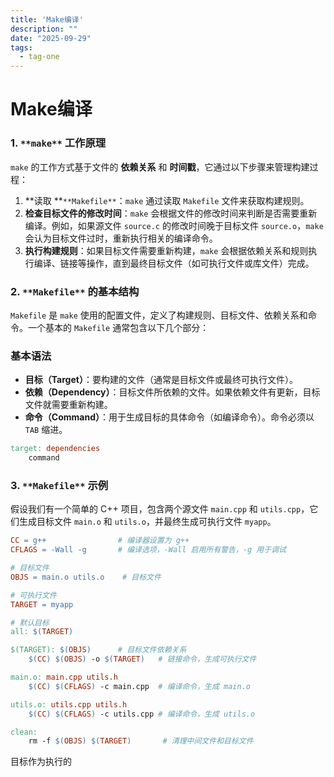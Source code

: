 ```yaml
---
title: 'Make编译'
description: ""
date: "2025-09-29"
tags:
  - tag-one
---
```


# Make编译


### **1. **`**make**`** 工作原理**
`make` 的工作方式基于文件的 **依赖关系** 和 **时间戳**，它通过以下步骤来管理构建过程：

1. **读取 **`**Makefile**`：`make` 通过读取 `Makefile` 文件来获取构建规则。
2. **检查目标文件的修改时间**：`make` 会根据文件的修改时间来判断是否需要重新编译。例如，如果源文件 `source.c` 的修改时间晚于目标文件 `source.o`，`make` 会认为目标文件过时，重新执行相关的编译命令。
3. **执行构建规则**：如果目标文件需要重新构建，`make` 会根据依赖关系和规则执行编译、链接等操作，直到最终目标文件（如可执行文件或库文件）完成。

### **2. **`**Makefile**`** 的基本结构**
`Makefile` 是 `make` 使用的配置文件，定义了构建规则、目标文件、依赖关系和命令。一个基本的 `Makefile` 通常包含以下几个部分：

### **基本语法**
+ **目标（Target）**：要构建的文件（通常是目标文件或最终可执行文件）。
+ **依赖（Dependency）**：目标文件所依赖的文件。如果依赖文件有更新，目标文件就需要重新构建。
+ **命令（Command）**：用于生成目标的具体命令（如编译命令）。命令必须以 `TAB` 缩进。

```makefile
target: dependencies
    command
```

### **3. **`**Makefile**`** 示例**
假设我们有一个简单的 C++ 项目，包含两个源文件 `main.cpp` 和 `utils.cpp`，它们生成目标文件 `main.o` 和 `utils.o`，并最终生成可执行文件 `myapp`。

```makefile
CC = g++                # 编译器设置为 g++
CFLAGS = -Wall -g       # 编译选项，-Wall 启用所有警告，-g 用于调试

# 目标文件
OBJS = main.o utils.o    # 目标文件

# 可执行文件
TARGET = myapp

# 默认目标
all: $(TARGET)

$(TARGET): $(OBJS)      # 目标文件依赖关系
    $(CC) $(OBJS) -o $(TARGET)   # 链接命令，生成可执行文件

main.o: main.cpp utils.h
    $(CC) $(CFLAGS) -c main.cpp  # 编译命令，生成 main.o

utils.o: utils.cpp utils.h
    $(CC) $(CFLAGS) -c utils.cpp # 编译命令，生成 utils.o

clean:
    rm -f $(OBJS) $(TARGET)       # 清理中间文件和目标文件
```

目标作为执行的

